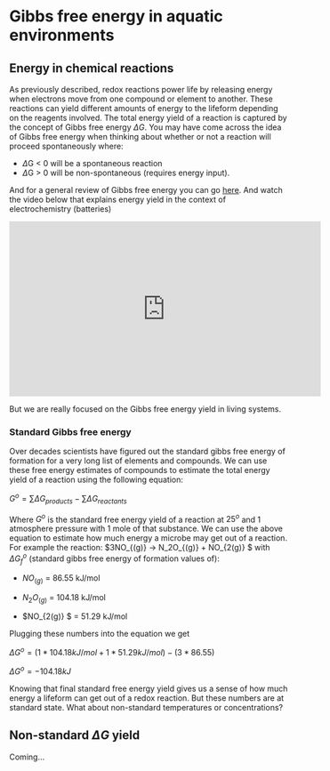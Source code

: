 # Gibbs free energy in aquatic environments


## Energy in chemical reactions

As previously described, redox reactions power life by releasing energy when 
electrons move from one compound or element to another. These reactions can
yield different amounts of energy to the lifeform depending on the reagents involved.
The total energy yield of a reaction is captured by the concept of Gibbs free 
energy $\Delta G$. You may have come across the idea of Gibbs free energy when
thinking about whether or not a reaction will proceed spontaneously where: 

- $\Delta$G < 0 will be a spontaneous reaction
- $\Delta$G > 0 will be non-spontaneous (requires energy input). 

And for a general review of Gibbs free energy you can go [here](http://chemed.chem.purdue.edu/genchem/topicreview/bp/ch21/gibbs.php). And
watch the video below that explains energy yield in the context of electrochemistry 
(batteries)

<iframe width="560" height="315" src="https://www.youtube.com/embed/IV4IUsholjg" frameborder="0" allow="accelerometer; autoplay; encrypted-media; gyroscope; picture-in-picture" allowfullscreen></iframe>

But we are really focused on the Gibbs free energy yield in living systems. 

### Standard Gibbs free energy

Over decades scientists have figured out the standard gibbs free energy of formation
for a very long list of elements and compounds. We can use these free energy
estimates of compounds to estimate the total energy yield of a reaction using the 
following equation: 

$G^o = {\sum}\Delta G_{products} - {\sum}\Delta G_{reactants}$ 

Where $G^o$ is the standard free energy yield of a reaction at $25^o$ and 1 
atmosphere pressure with 1 mole of that substance. We can use the above equation
to estimate how much energy a microbe may get out of a reaction. For example the
reaction: $3NO_{(g)} -> N_2O_{(g)} + NO_{2(g)} $ with $\Delta G_f^o$ (standard 
gibbs free energy of formation values of):

- $NO_{(g)}$ = 86.55 kJ/mol

- $N_2O_{(g)}$ = 104.18 kJ/mol

- $NO_{2(g)} $ = 51.29 kJ/mol

Plugging these numbers into the equation we get

$\Delta G^o = (1 * 104.18 kJ/mol + 1 * 51.29 kJ/mol) - (3 * 86.55)$

$\Delta G^o = -104.18 kJ$

Knowing that final standard free energy yield gives us a sense of how much
energy a lifeform can get out of a redox reaction. But these numbers are
at standard state. What about non-standard temperatures or concentrations? 


## Non-standard $\Delta G$ yield

Coming...



